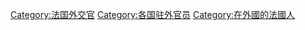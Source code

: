 [[Category:法国外交官|Category:法国外交官]]
[[Category:各国驻外官员|Category:各国驻外官员]]
[[Category:在外國的法國人|Category:在外國的法國人]]
